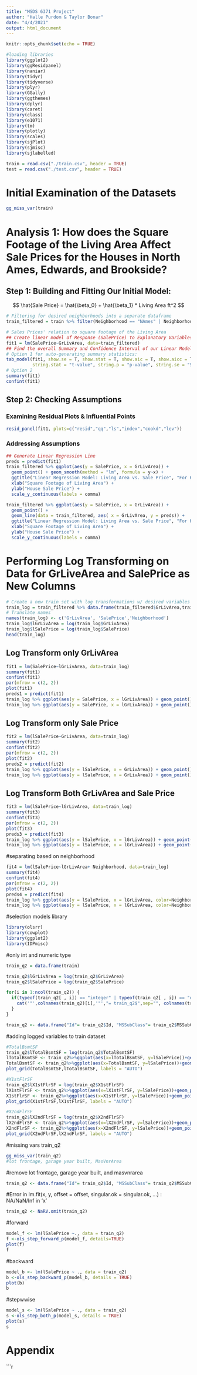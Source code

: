 ```yaml
---
title: "MSDS 6371 Project"
author: "Halle Purdom & Taylor Bonar"
date: "4/4/2021"
output: html_document
---
```


```r
knitr::opts_chunk$set(echo = TRUE)

#loading libraries
library(ggplot2)
library(ggResidpanel)
library(naniar)
library(tidyr)
library(tidyverse)
library(plyr)
library(GGally)
library(ggthemes)
library(dplyr)
library(caret)
library(class)
library(e1071)
library(tm)
library(plotly)
library(scales)
library(sjPlot)
library(sjmisc)
library(sjlabelled)

train = read.csv("./train.csv", header = TRUE)
test = read.csv("./test.csv", header = TRUE)

```

# Initial Examination of the Datasets
```r
gg_miss_var(train)
```


# Analysis 1: How does the Square Footage of the Living Area Affect Sale Prices for the Houses in North Ames, Edwards, and Brookside?

## Step 1: Building and Fitting Our Initial Model:
$$
\hat{Sale Price} =  \hat{\beta_0} + \hat{\beta_1} * Living Area ft^2
$$
```r
# Filtering for desired neighborhoods into a separate dataframe
train_filtered = train %>% filter(Neighborhood == "NAmes" | Neighborhood == "Edwards" | Neighborhood == "BrkSide")

# Sales Prices' relation to square footage of the Living Area
## Create linear model of Response (SalePrice) to Explanatory Variables (GrLivArea)
fit1 = lm(SalePrice~GrLivArea, data=train_filtered)
## Find the overall Summary and Confidence Interval of our Linear Model
# Option 1 for auto-generating summary statistics:
tab_model(fit1, show.se = T, show.stat = T, show.aic = T, show.aicc = T,
          string.stat = "t-value", string.p = "p-value", string.se = "Std. Error", pred.labels = c("Intercept", "Sq. Ft. of Living Area"))
# Option 2
summary(fit1)
confint(fit1)
```
## Step 2: Checking Assumptions
### Examining Residual Plots & Influential Points
```r
resid_panel(fit1, plots=c("resid","qq","ls","index","cookd","lev"))
```

### Addressing Assumptions
```r
## Generate Linear Regression Line
preds = predict(fit1)
train_filtered %>% ggplot(aes(y = SalePrice, x = GrLivArea)) +
  geom_point() + geom_smooth(method = "lm", formula = y~x) +
  ggtitle("Linear Regression Model: Living Area vs. Sale Price", "For Houses in North Ames, Edwards, and Brookside Neighborhoods")  +
  xlab("Square Footage of Living Area") +
  ylab("House Sale Price") +
  scale_y_continuous(labels = comma)

train_filtered %>% ggplot(aes(y = SalePrice, x = GrLivArea)) + 
  geom_point() + 
  geom_line(data = train_filtered, aes( x = GrLivArea, y = preds)) + 
  ggtitle("Linear Regression Model: Living Area vs. Sale Price", "For Houses in North Ames, Edwards, and Brookside Neighborhoods")  +
  xlab("Square Footage of Living Area") +
  ylab("House Sale Price") +
  scale_y_continuous(labels = comma)
```


# Performing Log Transforming on Data for GrLiveArea and SalePrice as New Columns
```r
# Create a new train set with log transformations w/ desired variables
train_log = train_filtered %>% data.frame(train_filtered$GrLivArea,train_filtered$SalePrice,train_filtered$Neighborhood)
# Translate names
names(train_log) <- c('GrLivArea', 'SalePrice','Neighborhood')
train_log$lGrLivArea = log(train_log$GrLivArea)
train_log$lSalePrice = log(train_log$SalePrice)
head(train_log)
```
## Log Transform only GrLivArea
```r
fit1 = lm(SalePrice~lGrLivArea, data=train_log)
summary(fit1)
confint(fit1)
par(mfrow = c(2, 2))
plot(fit1)
preds1 = predict(fit1)
train_log %>% ggplot(aes(y = SalePrice, x = lGrLivArea)) + geom_point() + geom_smooth(method = "lm")
train_log %>% ggplot(aes(y = SalePrice, x = lGrLivArea)) + geom_point() + geom_line(data = train_log, aes( x = lGrLivArea, y = preds1))
```

## Log Transform only Sale Price
```r
fit2 = lm(lSalePrice~GrLivArea, data=train_log)
summary(fit2)
confint(fit2)
par(mfrow = c(2, 2))
plot(fit2)
preds2 = predict(fit2)
train_log %>% ggplot(aes(y = lSalePrice, x = GrLivArea)) + geom_point() + geom_smooth(method = "lm")
train_log %>% ggplot(aes(y = lSalePrice, x = GrLivArea)) + geom_point() + geom_line(data = train_log, aes( x = GrLivArea, y = preds2))
```

## Log Transform Both GrLivArea and Sale Price
```r
fit3 = lm(lSalePrice~lGrLivArea, data=train_log)
summary(fit3)
confint(fit3)
par(mfrow = c(2, 2))
plot(fit3)
preds3 = predict(fit3)
train_log %>% ggplot(aes(y = lSalePrice, x = lGrLivArea)) + geom_point() + geom_smooth(method = "lm")
train_log %>% ggplot(aes(y = lSalePrice, x = lGrLivArea)) + geom_point() + geom_line(data = train_log, aes( x = lGrLivArea, y = preds3))
```
#separating based on neighborhood
```r
fit4 = lm(lSalePrice~lGrLivArea+ Neighborhood, data=train_log)
summary(fit4)
confint(fit4)
par(mfrow = c(2, 2))
plot(fit4)
preds4 = predict(fit4)
train_log %>% ggplot(aes(y = lSalePrice, x = lGrLivArea, color=Neighborhood)) + geom_point() + geom_smooth(method = "lm")
train_log %>% ggplot(aes(y = lSalePrice, x = lGrLivArea, color=Neighborhood)) + geom_point() + geom_line(data = train_log, aes(group=Neighborhood, x = lGrLivArea, y = preds4))
```



#selection models library
```r
library(olsrr)
library(cowplot)
library(ggplot2)
library(IDPmisc)
```

#only int and numeric type
```r
train_q2 = data.frame(train)

train_q2$lGrLivArea = log(train_q2$GrLivArea)
train_q2$lSalePrice = log(train_q2$SalePrice)

for(i in 1:ncol(train_q2)) {      
  if(typeof(train_q2[ , i]) == "integer" | typeof(train_q2[ , i]) == "double"){
    cat('"',colnames(train_q2)[i],'"',"= train_q2$",sep="", colnames(train_q2)[i], ", ")
  }
}

train_q2 <- data.frame("Id"= train_q2$Id, "MSSubClass"= train_q2$MSSubClass, "LotFrontage"= train_q2$LotFrontage, "LotArea"= train_q2$LotArea, "OverallQual"= train_q2$OverallQual, "OverallCond"= train_q2$OverallCond, "YearBuilt"= train_q2$YearBuilt, "YearRemodAdd"= train_q2$YearRemodAdd, "MasVnrArea"= train_q2$MasVnrArea, "BsmtFinSF1"= train_q2$BsmtFinSF1, "BsmtFinSF2"= train_q2$BsmtFinSF2, "BsmtUnfSF"= train_q2$BsmtUnfSF, "TotalBsmtSF"= train_q2$TotalBsmtSF, "X1stFlrSF"= train_q2$X1stFlrSF, "X2ndFlrSF"= train_q2$X2ndFlrSF, "LowQualFinSF"= train_q2$LowQualFinSF, "BsmtFullBath"= train_q2$BsmtFullBath, "BsmtHalfBath"= train_q2$BsmtHalfBath, "FullBath"= train_q2$FullBath, "HalfBath"= train_q2$HalfBath, "BedroomAbvGr"= train_q2$BedroomAbvGr, "KitchenAbvGr"= train_q2$KitchenAbvGr, "TotRmsAbvGrd"= train_q2$TotRmsAbvGrd, "Fireplaces"= train_q2$Fireplaces, "GarageYrBlt"= train_q2$GarageYrBlt, "GarageCars"= train_q2$GarageCars, "GarageArea"= train_q2$GarageArea, "WoodDeckSF"= train_q2$WoodDeckSF, "OpenPorchSF"= train_q2$OpenPorchSF, "EnclosedPorch"= train_q2$EnclosedPorch, "X3SsnPorch"= train_q2$X3SsnPorch, "ScreenPorch"= train_q2$ScreenPorch, "PoolArea"= train_q2$PoolArea, "MiscVal"= train_q2$MiscVal, "MoSold"= train_q2$MoSold, "YrSold"= train_q2$YrSold, "lGrLivArea"= train_q2$lGrLivArea, "lSalePrice"= train_q2$lSalePrice) #removed sale price and grlivarea
```

#adding logged variables to train dataset
```r

#TotalBsmtSF 
train_q2$lTotalBsmtSF = log(train_q2$TotalBsmtSF)
lTotalBsmtSF <- train_q2%>%ggplot(aes(x=lTotalBsmtSF, y=lSalePrice))+geom_point()+geom_smooth(method="lm")
TotalBsmtSF <- train_q2%>%ggplot(aes(x=TotalBsmtSF, y=lSalePrice))+geom_point()+geom_smooth(method="lm")
plot_grid(TotalBsmtSF,lTotalBsmtSF, labels = "AUTO")

#X1stFlrSF 
train_q2$lX1stFlrSF = log(train_q2$X1stFlrSF)
lX1stFlrSF <- train_q2%>%ggplot(aes(x=lX1stFlrSF, y=lSalePrice))+geom_point()+geom_smooth(method="lm")
X1stFlrSF <- train_q2%>%ggplot(aes(x=X1stFlrSF, y=lSalePrice))+geom_point()+geom_smooth(method="lm")
plot_grid(X1stFlrSF,lX1stFlrSF, labels = "AUTO")

#X2ndFlrSF
train_q2$lX2ndFlrSF = log(train_q2$X2ndFlrSF)
lX2ndFlrSF <- train_q2%>%ggplot(aes(x=lX2ndFlrSF, y=lSalePrice))+geom_point()+geom_smooth(method="lm")
X2ndFlrSF <- train_q2%>%ggplot(aes(x=X2ndFlrSF, y=lSalePrice))+geom_point()+geom_smooth(method="lm")
plot_grid(X2ndFlrSF,lX2ndFlrSF, labels = "AUTO")
```

#missing vars train_q2
```r
gg_miss_var(train_q2)
#lot frontage, garage year built, MasVnrArea
```

#remove lot frontage, garage year built, and masvnrarea
```r

train_q2 <- data.frame("Id"= train_q2$Id, "MSSubClass"= train_q2$MSSubClass, "LotArea"= train_q2$LotArea, "OverallQual"= train_q2$OverallQual, "OverallCond"= train_q2$OverallCond, "YearBuilt"= train_q2$YearBuilt, "YearRemodAdd"= train_q2$YearRemodAdd, "BsmtFinSF1"= train_q2$BsmtFinSF1, "BsmtFinSF2"= train_q2$BsmtFinSF2, "BsmtUnfSF"= train_q2$BsmtUnfSF, "TotalBsmtSF"= train_q2$TotalBsmtSF, "X1stFlrSF"= train_q2$X1stFlrSF, "X2ndFlrSF"= train_q2$X2ndFlrSF, "LowQualFinSF"= train_q2$LowQualFinSF, "BsmtFullBath"= train_q2$BsmtFullBath, "BsmtHalfBath"= train_q2$BsmtHalfBath, "FullBath"= train_q2$FullBath, "HalfBath"= train_q2$HalfBath, "BedroomAbvGr"= train_q2$BedroomAbvGr, "KitchenAbvGr"= train_q2$KitchenAbvGr, "TotRmsAbvGrd"= train_q2$TotRmsAbvGrd, "Fireplaces"= train_q2$Fireplaces, "GarageCars"= train_q2$GarageCars, "GarageArea"= train_q2$GarageArea, "WoodDeckSF"= train_q2$WoodDeckSF, "OpenPorchSF"= train_q2$OpenPorchSF, "EnclosedPorch"= train_q2$EnclosedPorch, "X3SsnPorch"= train_q2$X3SsnPorch, "ScreenPorch"= train_q2$ScreenPorch, "PoolArea"= train_q2$PoolArea, "MiscVal"= train_q2$MiscVal, "MoSold"= train_q2$MoSold, "YrSold"= train_q2$YrSold, "lGrLivArea"= train_q2$lGrLivArea, "lSalePrice"= train_q2$lSalePrice, "lX2ndFlrSF"= train_q2$lX2ndFlrSF, "lTotalBsmtSF"= train_q2$lTotalBsmtSF, "lX1stFlrSF"= train_q2$lX1stFlrSF)
```


#Error in lm.fit(x, y, offset = offset, singular.ok = singular.ok, ...) : NA/NaN/Inf in 'x'
```r
train_q2 <- NaRV.omit(train_q2)
```

#forward
```r
model_f <- lm(lSalePrice ~., data = train_q2)
f <-ols_step_forward_p(model_f, details=TRUE)
plot(f)
f
```

#backward
```r
model_b <- lm(lSalePrice ~ ., data = train_q2)
b <-ols_step_backward_p(model_b, details = TRUE)
plot(b)
b
```


#stepwwise
```r
model_s <- lm(lSalePrice ~ ., data = train_q2)
s <-ols_step_both_p(model_s, details = TRUE)
plot(s)
s
```

# Appendix
```r

